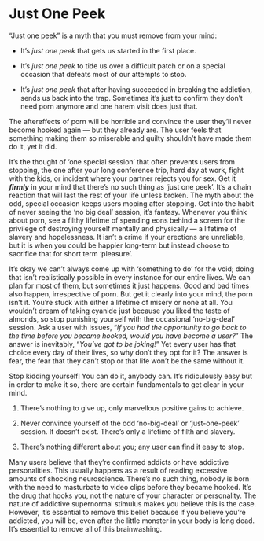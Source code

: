 # Just One Peek

"Just one peek" is a myth that you must remove from your mind:

-   It's *just one peek* that gets us started in the first place.

-   It's *just one peek* to tide us over a difficult patch or on a special occasion that defeats most of our attempts to stop.

-   It's *just one peek* that after having succeeded in breaking the addiction, sends us back into the trap. Sometimes it's just to confirm they don't need porn anymore and one harem visit does just that.

The aftereffects of porn will be horrible and convince the user they’ll never become hooked again — but they already are. The user feels that something making them so miserable and guilty shouldn't have made them do it, yet it did.

It's the thought of ‘one special session’ that often prevents users from stopping, the one after your long conference trip, hard day at work, fight with the kids, or incident where your partner rejects you for sex. Get it ***firmly*** in your mind that there's no such thing as ‘just one peek’. It's a chain reaction that will last the rest of your life unless broken. The myth about the odd, special occasion keeps users moping after stopping. Get into the habit of never seeing the ‘no big deal’ session, it's fantasy. Whenever you think about porn, see a filthy lifetime of spending eons behind a screen for the privilege of destroying yourself mentally and physically — a lifetime of slavery and hopelessness. It isn't a crime if your erections are unreliable, but it is when you could be happier long-term but instead choose to sacrifice that for short term ‘pleasure’.

It's okay we can't always come up with ‘something to do’ for the void; doing that isn't realistically possible in every instance for our entire lives. We can plan for most of them, but sometimes it just happens. Good and bad times also happen, irrespective of porn. But get it clearly into your mind, the porn isn't it. You’re stuck with either a lifetime of misery or none at all. You wouldn't dream of taking cyanide just because you liked the taste of almonds, so stop punishing yourself with the occasional ‘no-big-deal’ session. Ask a user with issues, "*If you had the opportunity to go back to the time before you became hooked, would you have become a user?*" The answer is inevitably, "*You’ve got to be joking!*" Yet every user has that choice every day of their lives, so why don't they opt for it? The answer is fear, the fear that they can't stop or that life won't be the same without it.

Stop kidding yourself! You can do it, anybody can. It's ridiculously easy but in order to make it so, there are certain fundamentals to get clear in your mind.

1.  There's nothing to give up, only marvellous positive gains to achieve.

2.  Never convince yourself of the odd ‘no-big-deal’ or ‘just-one-peek’ session. It doesn't exist. There's only a lifetime of filth and slavery.

3.  There's nothing different about you; any user can find it easy to stop.

Many users believe that they’re confirmed addicts or have addictive personalities. This usually happens as a result of reading excessive amounts of shocking neuroscience. There's no such thing, nobody is born with the need to masturbate to video clips before they became hooked. It's the drug that hooks you, not the nature of your character or personality. The nature of addictive supernormal stimulus makes you believe this is the case. However, it's essential to remove this belief because if you believe you’re addicted, you will be, even after the little monster in your body is long dead. It's essential to remove all of this brainwashing.
